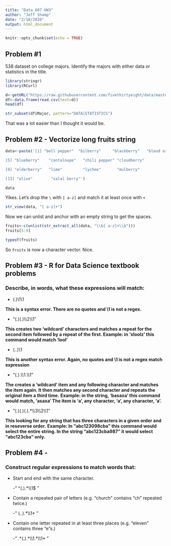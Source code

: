 ```yaml
---
title: "Data 607 HW3"
author: "Jeff Shamp"
date: "2/10/2020"
output: html_document
---
```


```r
knitr::opts_chunk$set(echo = TRUE)
```

## Problem #1
538 dataset on college majors. Identify the majors with either data or statistics in the title. 

```r
library(stringr)
library(RCurl)
```

```r
d<-getURL("https://raw.githubusercontent.com/fivethirtyeight/data/master/college-majors/majors-list.csv")
df<-data.frame(read.csv(text=d))
head(df)
```

```r
str_subset(df$Major, pattern="DATA|STATISTICS")
```

That was a lot easier than I thought it would be. 


## Problem #2 - Vectorize long fruits string


```r
data<-paste('[1] "bell pepper"  "bilberry"     "blackberry"   "blood orange"

[5] "blueberry"    "cantaloupe"   "chili pepper" "cloudberry"  

[9] "elderberry"   "lime"         "lychee"       "mulberry"    

[13] "olive"        "salal berry"')
```

```r
data
```

Yikes. Let's drop the `\` with `[ a-z]` and match it at least once with `+`

```r
str_view(data, "[ a-z]+")
```

Now we can unlist and anchor with an empty string to get the spaces. 

```r
fruits<-c(unlist(str_extract_all(data, "\\b[ a-z]+\\b")))
fruits[5:9]
```

```r
typeof(fruits)
```

So `fruits` is now a character vector. Nice. 

## Problem #3 - R for Data Science textbook problems

### Describe, in words, what these expressions will match:

- (.)\1\1

**This is a syntax error. There are no quotes and \1 is not a regex.**

- "(.)(.)\\\2\\\1"

**This creates two 'wildcard' characters and matches a repeat for the second item followed by a repeat of the first. **
**Example: in 'xloolz' this command would match 'lool'**

- (..)\1

**This is another syntax error. Again, no quotes and \1 is not a regex match expression**

- "(.).\\\1.\\\1"

**The creates a 'wildcard' item and any following character and matches the item again. It then matches any second character and repeats the original item a third time.**
**Example: in the string, 'basaxa' this command would match, 'asaxa' The item is 'a', any character, 'a', any character, 'a'.**

- "(.)(.)(.).*\\\3\\\2\\\1"

**This looking for any string that has three characters in a given order and in reseverse order.**
**Example: In "abc123098cba" this command would select the entire string. In the string "abc123cba987" it would select "abc123cba" only.**

## Problem #4 - 
### Construct regular expressions to match words that:

- Start and end with the same character.

  -" ^(.).*\\\1$ "

- Contain a repeated pair of letters (e.g. "church" contains "ch" repeated twice.)

  -" (..).\*\\\1* "

- Contain one letter repeated in at least three places (e.g. "eleven" contains three "e"s.)

  -" .\*(.).\*\\\1.\*\\\1* "



